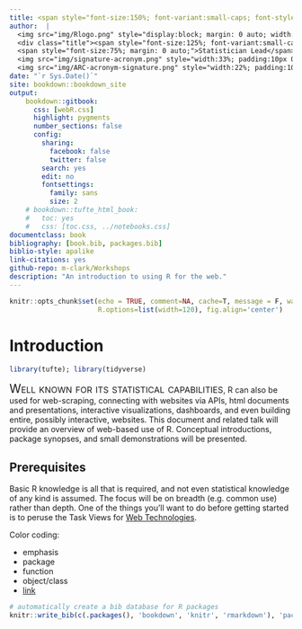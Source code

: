 ```yaml
--- 
title: <span style="font-size:150%; font-variant:small-caps; font-style:italic; color:#1e90ff">Engaging the Web with $\dots$</span>
author:  |
  <img src="img/Rlogo.png" style="display:block; margin: 0 auto; width:20%"><br>
  <div class="title"><span style="font-size:125%; font-variant:small-caps; ">Michael Clark</span><br>
  <span style="font-size:75%; margin: 0 auto;">Statistician Lead</span> <br>
  <img src="img/signature-acronym.png" style="width:33%; padding:10px 0;"> <br>
  <img src="img/ARC-acronym-signature.png" style="width:22%; padding:10px 0;"> </div>
date: "`r Sys.Date()`"
site: bookdown::bookdown_site
output: 
    bookdown::gitbook:
      css: [webR.css]
      highlight: pygments
      number_sections: false
      config:
        sharing:
          facebook: false
          twitter: false
        search: yes
        edit: no
        fontsettings:
          family: sans
          size: 2
    # bookdown::tufte_html_book:
    #   toc: yes
    #   css: [toc.css, ../notebooks.css]
documentclass: book
bibliography: [book.bib, packages.bib]
biblio-style: apalike
link-citations: yes
github-repo: m-clark/Workshops
description: "An introduction to using R for the web."
---
```


```r
knitr::opts_chunk$set(echo = TRUE, comment=NA, cache=T, message = F, warning=F, 
                      R.options=list(width=120), fig.align='center')
```


# Introduction {.unnumbered} 

```r
library(tufte); library(tidyverse)
```

<span style="font-variant:small-caps; font-size:150%">Well known for its statistical capabilities</span>, R can also be used for web-scraping, connecting with websites via APIs, html documents and presentations, interactive visualizations, dashboards, and even building entire, possibly interactive, websites.  This document and related talk will provide an overview of web-based use of R. Conceptual introductions, package synopses, and small demonstrations will be presented. 


## Prerequisites {.unnumbered} 

Basic R knowledge is all that is required, and not even statistical knowledge of any kind is assumed.  The focus will be on breadth (e.g. common use) rather than depth. One of the things you'll want to do before getting started is to peruse the Task Views for [Web Technologies](https://cran.r-project.org/web/views/WebTechnologies.html).


Color coding:

- <span class="emph">emphasis</span>
- <span class="pack">package</span>
- <span class="func">function</span>
- <span class="objclass">object/class</span>
- [link]()

```r
# automatically create a bib database for R packages
knitr::write_bib(c(.packages(), 'bookdown', 'knitr', 'rmarkdown'), 'packages.bib')
```







